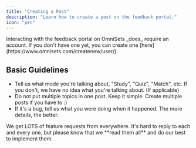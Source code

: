 ```yaml
---
title: "Creating a Post"
description: "Learn how to create a post on the feedback portal."
icon: "pen"
---
```


<Note>
Interacting with the feedback portal on OmniSets _does_ require an account. If you don't have one yet, you can create one [here](https://www.omnisets.com/createnew/user/).
</Note>

## Basic Guidelines

- Tell us what mode you're talking about, "Study", "Quiz", "Match", etc. If you don't, we have no idea what you're talking about. (If applicable)
- Do not put multiple topics in one post. Keep it simple. Create multiple posts if you have to :)
- If it's a bug, tell us what you were doing when it happened. The more details, the better.

<Tip>
We get LOTS of feature requests from everywhere. It's hard to reply to each and every one, but please know that we **read them all** and do our best to implement them.
</Tip>
